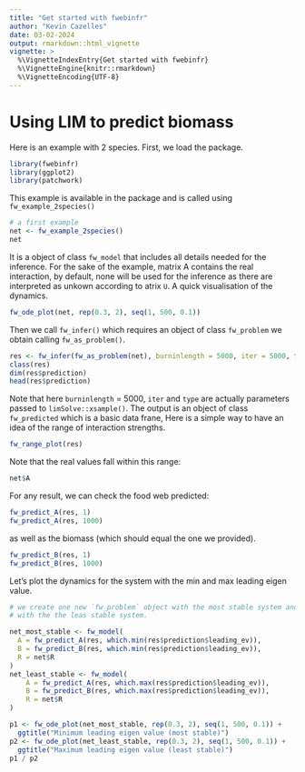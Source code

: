 ```yaml
---
title: "Get started with fwebinfr"
author: "Kevin Cazelles"
date: 03-02-2024
output: rmarkdown::html_vignette
vignette: >
  %\VignetteIndexEntry{Get started with fwebinfr}
  %\VignetteEngine{knitr::rmarkdown}
  %\VignetteEncoding{UTF-8}
---
```



# Using LIM to predict biomass 

Here is an example with 2 species. First, we load the package.

```R
library(fwebinfr)
library(ggplot2)
library(patchwork)
```

This example is available in the package and is called using `fw_example_2species()`

```R
# a first example
net <- fw_example_2species()
net
```

It is a object of class `fw_model` that includes all details needed for the inference. For the sake of the example, matrix A contains the real interaction, by default, none will be used for the inference as there are interpreted as unkown according to atrix `U`. A quick visualisation of the dynamics. 

```R
fw_ode_plot(net, rep(0.3, 2), seq(1, 500, 0.1))
```

Then we call `fw_infer()` which requires an object of class `fw_problem` we obtain calling `fw_as_problem()`.

```R
res <- fw_infer(fw_as_problem(net), burninlength = 5000, iter = 5000, type = "mirror")
class(res)
dim(res$prediction)
head(res$prediction)
```

Note that here `burninlength` = 5000, `iter` and `type` are actually parameters passed to `limSolve::xsample()`. The output is an object of class `fw_predicted` which is a basic data frane, Here is a simple way to have an idea of the range of interaction strengths.

```R
fw_range_plot(res)
```

Note that the real values fall within this range: 

```R
net$A
```

For any result, we can check the food web predicted:

```R
fw_predict_A(res, 1)
fw_predict_A(res, 1000)
```

as well as the biomass (which should equal the one we provided).

```R
fw_predict_B(res, 1)
fw_predict_B(res, 1000)
```

Let's plot the dynamics for the system with the min and max leading eigen value.


```R
# we create one new `fw_problem` object with the most stable system and another one
# with the the leas stable system. 

net_most_stable <- fw_model(
  A = fw_predict_A(res, which.min(res$prediction$leading_ev)),
  B = fw_predict_B(res, which.min(res$prediction$leading_ev)),
  R = net$R
)
net_least_stable <- fw_model(
    A = fw_predict_A(res, which.max(res$prediction$leading_ev)),
    B = fw_predict_B(res, which.max(res$prediction$leading_ev)),
    R = net$R
)

p1 <- fw_ode_plot(net_most_stable, rep(0.3, 2), seq(1, 500, 0.1)) + 
  ggtitle("Minimum leading eigen value (most stable)")
p2 <- fw_ode_plot(net_least_stable, rep(0.3, 2), seq(1, 500, 0.1)) +
  ggtitle("Maximum leading eigen value (least stable)")
p1 / p2
```